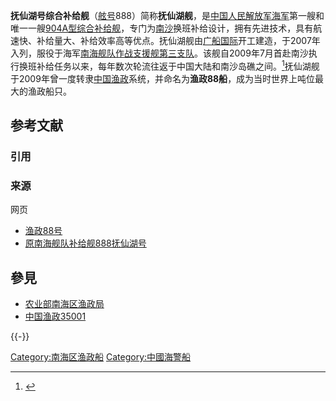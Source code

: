 {{军舰模板
|名称= 抚仙湖舰  [[File:Naval_Ensign_of_the_People's_Republic_of_China.svg|30px]]
|图片= [[File:PLANS_Fuxianhu_(AOR-888)_20150610.jpg|300px]]
|照片说明= 正在穿越宫古海峡的抚仙湖号综合补给舰<ref>{{cite web|title=中国海軍艦艇の動向について|publisher=統合幕僚監部|url=http://www.mod.go.jp/js/Press/press2015/press_pdf/p20150610_04.pdf|date=2015-06-10|language=ja|access-date=2015-06-14|archive-date=2017-03-23|archive-url=https://web.archive.org/web/20170323165608/http://www.mod.go.jp/js/Press/press2015/press_pdf/p20150610_04.pdf|dead-url=no}}</ref>
|舰名来源= [[云南省|云南省]][[玉溪市|玉溪市]][[抚仙湖|抚仙湖]]
|拥有国= [[中华人民共和国|中华人民共和国]]
|制造= [[广船国际|广船国际]]
|型号= [[904A型综合补给舰|904A型综合补给舰]]
|动工= 
|下水= 
|服役= 2007年
|状态= 在役
|荣誉= 
|正常= 
|满载= 15,000
|全长= 171.4
|全宽= 24.8
|吃水= 9
|动力方式= 
|发动机= 
|极速= 
|续航= 10,000[[海里|海里]]
|成员= 
|舰载机= 2架[[直升机|直升机]]
|搜索系统=
|武器系统= 双联装37毫米63倍径机炮×8
|其它=
}}
'''抚仙湖号综合补给舰'''（[[舷号|舷号]]888）简称'''抚仙湖舰'''，是[[中国人民解放军海军|中国人民解放军海军]]第一艘和唯一一艘[[904A型综合补给舰|904A型综合补给舰]]，专门为[[南沙群島|南沙]]换班补给设计，拥有先进技术，具有航速快、补给量大、补给效率高等优点。抚仙湖舰由[[广船国际|广船国际]]开工建造，于2007年入列，服役于海军[[南海舰队|南海舰队]][[作战支援舰第三支队|作战支援舰第三支队]]。该舰自2009年7月首赴南沙执行换班补给任务以来，每年数次轮流往返于中国大陆和南沙岛礁之间。<ref>{{cite web|title=万里海疆巡礼： 航行在南沙生命线上|publisher=海峡之声|url=http://www.vos.com.cn/news/2013-09/16/cms771114article.shtml|date=2013-09-16|access-date=2015-06-14|archive-date=2019-07-28|archive-url=https://web.archive.org/web/20190728195051/http://www.vos.com.cn/news/2013-09/16/cms771114article.shtml|dead-url=no}}</ref>抚仙湖舰于2009年曾一度转隶[[中国渔政|中国渔政]]系统，并命名为'''渔政88船'''，成为当时世界上吨位最大的渔政船只。

== 参考文献 ==
=== 引用 ===
{{Reflist}}

=== 来源 ===
; 网页
* [http://cache.mars.sina.com.cn/nd/clubmilnews/year_09/month_11/9/d/20091117_70a59f73d46c413ff57545iYP8eBl4Mf.jpg 渔政88号]{{dead link|date=2018年3月 |bot=InternetArchiveBot |fix-attempted=yes }}
* [http://cache.mars.sina.com.cn/nd/clubmilnews/year_09/month_11/9/d/20091117_3d1ee0694c7bf5d9ae7cnh48Xp474EEc.jpg 原南海舰队补给舰888抚仙湖号]{{dead link|date=2018年3月 |bot=InternetArchiveBot |fix-attempted=yes }}

== 參見 ==
* [[农业部南海区渔政局|农业部南海区渔政局]]
* [[中国渔政35001|中国渔政35001]]

{{-}}
{{中国海警}}
{{中国渔政}}

[[Category:南海区渔政船|Category:南海区渔政船]]
[[Category:中國海警船|Category:中國海警船]]